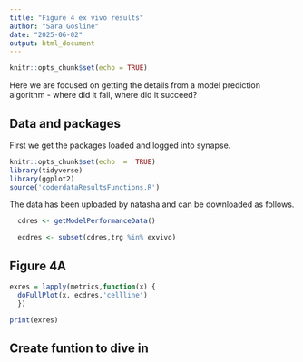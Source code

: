 ```yaml
---
title: "Figure 4 ex vivo results"
author: "Sara Gosline"
date: "2025-06-02"
output: html_document
---
```


```r
knitr::opts_chunk$set(echo = TRUE)
```

Here we are focused on getting the details from a model prediction algorithm - where did it fail, where did it succeed?

## Data and packages

First we get the packages loaded and logged into synapse.
```r
knitr::opts_chunk$set(echo  =  TRUE)
library(tidyverse)
library(ggplot2)
source('coderdataResultsFunctions.R')

```


The data has been uploaded by natasha and can be downloaded as follows.

```r

  cdres <- getModelPerformanceData()

  ecdres <- subset(cdres,trg %in% exvivo)


```

## Figure 4A


```r
exres = lapply(metrics,function(x) {
  doFullPlot(x, ecdres,'cellline')
  })

print(exres)
```
## Create funtion to dive in



```r

```

